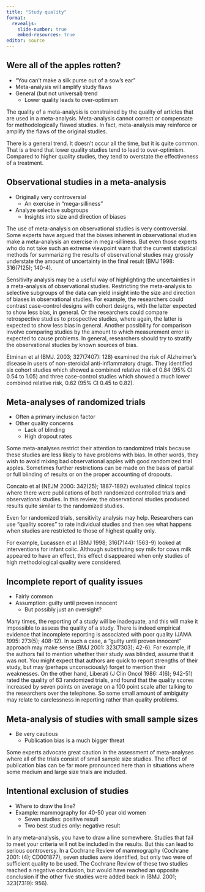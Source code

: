 ```yaml
---
title: "Study quality"
format: 
  revealjs:
    slide-number: true
    embed-resources: true
editor: source
---
```


## Were all of the apples rotten?

-   "You can't make a silk purse out of a sow's ear"
-   Meta-analysis will amplify study flaws
-   General (but not universal) trend
    -   Lower quality leads to over-optimism

::: notes
The quality of a meta-analysis is constrained by the quality of articles that are used in a meta-analysis. Meta-analysis cannot correct or compensate for methodologically flawed studies. In fact, meta-analysis may reinforce or amplify the flaws of the original studies.

There is a general trend. It doesn't occur all the time, but it is quite common. That is a trend that lower quality studies tend to lead to over-optimism. Compared to higher quality studies, they tend to overstate the effectiveness of a treatment.
:::

## Observational studies in a meta-analysis

-   Originally very controversial
    -   An exercise in "mega-silliness"
-   Analyze selective subgroups
    -   Insights into size and direction of biases

::: notes
The use of meta-analysis on observational studies is very controversial. Some experts have argued that the biases inherent in observational studies make a meta-analysis an exercise in mega-silliness. But even those experts who do not take such an extreme viewpoint warn that the current statistical methods for summarizing the results of observational studies may grossly understate the amount of uncertainty in the final result (BMJ 1998: 316(7125); 140-4).

Sensitivity analysis may be a useful way of highlighting the uncertainties in a meta-analysis of observational studies. Restricting the meta-analysis to selective subgroups of the data can yield insight into the size and direction of biases in observational studies. For example, the researchers could contrast case-control designs with cohort designs, with the latter expected to show less bias, in general. Or the researchers could compare retrospective studies to prospective studies, where again, the latter is expected to show less bias in general. Another possibility for comparison involve comparing studies by the amount to which measurement error is expected to cause problems. In general, researchers should try to stratify the observational studies by known sources of bias.

Etminan et al (BMJ. 2003; 327(7407): 128) examined the risk of Alzheimer's disease in users of non-steroidal anti-inflammatory drugs. They identified six cohort studies which showed a combined relative risk of 0.84 (95% CI 0.54 to 1.05) and three case-control studies which showed a much lower combined relative risk, 0.62 (95% CI 0.45 to 0.82).
:::

## Meta-analyses of randomized trials

-   Often a primary inclusion factor
-   Other quality concerns
    -   Lack of blinding
    -   High dropout rates

::: notes
Some meta-analyses restrict their attention to randomized trials because these studies are less likely to have problems with bias. In other words, they wish to avoid mixing bad observational apples with good randomized trial apples. Sometimes further restrictions can be made on the basis of partial or full blinding of results or on the proper accounting of dropouts.

Concato et al (NEJM 2000: 342(25); 1887-1892) evaluated clinical topics where there were publications of both randomized controlled trials and observational studies. In this review, the observational studies produced results quite similar to the randomized studies.

Even for randomized trials, sensitivity analysis may help. Researchers can use "quality scores" to rate individual studies and then see what happens when studies are restricted to those of highest quality only.

For example, Lucassen et al (BMJ 1998; 316(7144): 1563-9) looked at interventions for infant colic. Although substituting soy milk for cows milk appeared to have an effect, this effect disappeared when only studies of high methodological quality were considered.
:::

## Incomplete report of quality issues

-   Fairly common
-   Assumption: guilty until proven innocent
    -  But possibly just an oversight?

::: notes
Many times, the reporting of a study will be inadequate, and this will make it impossible to assess the quality of a study.  There is indeed empirical evidence that incomplete reporting is associated with poor quality (JAMA 1995: 273(5); 408-12). In such a case, a "guilty until proven innocent" approach may make sense (BMJ 2001: 323(7303); 42-6). For example, if the authors fail to mention whether their study was blinded, assume that it was not. You might expect that authors are quick to report strengths of their study, but may (perhaps unconsciously) forget to mention their weaknesses. On the other hand, Liberati (J Clin Oncol 1986: 4(6); 942-51) rated the quality of 63 randomized trials, and found that the quality scores increased by seven points on average on a 100 point scale after talking to the researchers over the telephone. So some small amount of  ambiguity may relate to carelessness in reporting rather than quality problems.
:::

## Meta-analysis of studies with small sample sizes

-   Be very cautious
    -   Publication bias is a much bigger threat

::: notes
Some experts advocate great caution in the assessment of meta-analyses where all of the trials consist of small sample size studies. The effect of publication bias can be far more pronounced here than in situations where some medium and large size trials are included.
:::

## Intentional exclusion of studies

-   Where to draw the line?
-   Example: mammography for 40-50 year old women
    -   Seven studies: positive result
    -   Two best studies only: negative result

::: notes
In any meta-analysis, you have to draw a line somewhere. Studies that fail to meet your criteria will not be included in the results. But this can lead to serious controversy. In a Cochrane Review of mammography (Cochrane 2001: (4); CD001877), seven studies were identified, but only two were of sufficient quality to be used. The Cochrane Review of these two studies reached a negative conclusion, but would have reached an opposite conclusion if the other five studies were added back in (BMJ. 2001; 323(7319): 956).
:::
